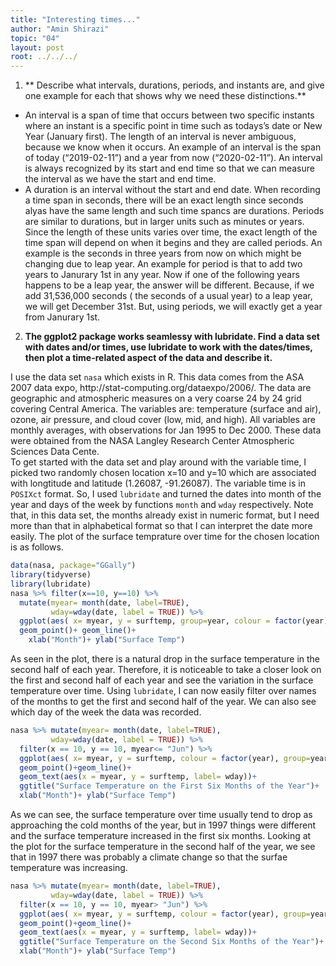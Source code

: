 ---
title: "Interesting times..."
author: "Amin Shirazi"
topic: "04"
layout: post
root: ../../../
---

1. ** Describe what intervals, durations, periods, and instants are, and give one example for each that shows why we need these distinctions.**

- An interval is a span of time that occurs between two specific instants where an instant is a specific point in time such as todays's date or New Year (January first).  The length of an interval is never ambiguous, because we know when it occurs. An example of an interval is the span of today ("2019-02-11") and a year from now ("2020-02-11"). An interval is always recognized by its start and end time so that we can measure the interval as we have the start and end time.
- A duration is an interval without the start and end date. When recording a time span in seconds, there will be an exact length since seconds alyas have the same length and such time spancs are durations. Periods are similar to durations, but in larger units such as minutes or years. Since the length of these units varies over time, the exact length of the time span will depend on when it begins and they are called periods. An example is the seconds in three years from now on which might be changing due to leap year. An example for period is that to add two years to Janurary 1st in any year. Now if one of the following years happens to be a leap year, the answer will be different. Because, if we add  31,536,000 seconds ( the seconds of a usual year) to a leap year, we will get December 31st. But, using periods, we will exactly get a year from Janurary 1st.

2. **The ggplot2 package works seamlessy with lubridate. Find a data set with dates and/or times, use lubridate to work with the dates/times, then plot a time-related aspect of the data and describe it. **

I use the data set `nasa` which exists in R. This data comes from the ASA 2007 data expo, http://stat-computing.org/dataexpo/2006/. The data are geographic and atmospheric measures on a very coarse 24 by 24 grid covering Central America. The variables are: temperature (surface and air), ozone, air pressure, and cloud cover (low, mid, and high). All variables are monthly averages, with observations for Jan 1995 to Dec 2000. These data were obtained from the NASA Langley Research Center Atmospheric Sciences Data Cente.\
To get started with the data set and play around with the variable time, I picked two randomly chosen location x=10 and y=10 which are associated with longtitude and latitude (1.26087,	-91.26087). The variable time is in `POSIXct` format. So, I used `lubridate` and turned the dates into month of the year and days of the week by functions `month` and `wday` respectively. Note that, in this data set, the months already exist	in numeric format, but I need more than that in alphabetical format so that I can interpret the date more easily.
The plot of the surface temprature over time for the chosen location is as follows.\ 

```{r}
data(nasa, package="GGally")
library(tidyverse)
library(lubridate)
nasa %>% filter(x==10, y==10) %>% 
  mutate(myear= month(date, label=TRUE), 
         wday=wday(date, label = TRUE)) %>% 
  ggplot(aes( x= myear, y = surftemp, group=year, colour = factor(year))) + 
  geom_point()+ geom_line()+
    xlab("Month")+ ylab("Surface Temp")

```

As seen in the plot, there is a natural drop in the surface temperature in the second half of each year. Therefore, it is noticeable to take a closer look on the first and second half of each year and see the variation in the surface temperature over time. Using `lubridate`, I can now easily filter over names of the months to get the first and second half of the year. We can also see which day of the week the data was recorded. 

```{r}
nasa %>% mutate(myear= month(date, label=TRUE),
         wday=wday(date, label = TRUE)) %>% 
  filter(x == 10, y == 10, myear<= "Jun") %>%
  ggplot(aes( x= myear, y = surftemp, colour = factor(year), group=year)) + 
  geom_point()+geom_line()+
  geom_text(aes(x = myear, y = surftemp, label= wday))+ 
  ggtitle("Surface Temperature on the First Six Months of the Year")+
  xlab("Month")+ ylab("Surface Temp")
```

As we can see, the surface temperature over time usually tend to drop as approaching the cold months of the year, but in 1997 things were different and the surface temperature increased in the first six months. Looking at the plot for the surface temperature in the second half of the year, we see that in 1997 there was probably a climate change so that the surfae temperature was increasing. 

```{r}
nasa %>% mutate(myear= month(date, label=TRUE),
         wday=wday(date, label = TRUE)) %>% 
  filter(x == 10, y == 10, myear> "Jun") %>%
  ggplot(aes( x= myear, y = surftemp, colour = factor(year), group=year)) + 
  geom_point()+geom_line()+
  geom_text(aes(x = myear, y = surftemp, label= wday))+ 
  ggtitle("Surface Temperature on the Second Six Months of the Year")+
  xlab("Month")+ ylab("Surface Temp")
```

